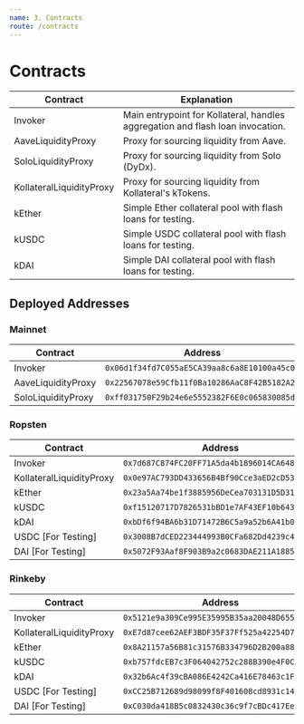 ```yaml
---
name: 3. Contracts
route: /contracts
---
```


# Contracts

| Contract | Explanation |
|--------------------------|----------------------------------------------|
| Invoker                  | Main entrypoint for Kollateral, handles aggregation and flash loan invocation. |
| AaveLiquidityProxy       | Proxy for sourcing liquidity from Aave. |
| SoloLiquidityProxy       | Proxy for sourcing liquidity from Solo (DyDx). |
| KollateralLiquidityProxy | Proxy for sourcing liquidity from Kollateral's kTokens. |
| kEther                   | Simple Ether collateral pool with flash loans for testing. |
| kUSDC                    | Simple USDC collateral pool with flash loans for testing. |
| kDAI                     | Simple DAI collateral pool with flash loans for testing. |

## Deployed Addresses

### Mainnet

| Contract | Address|
|--------------------------|----------------------------------------------|
| Invoker                  | `0x06d1f34fd7C055aE5CA39aa8c6a8E10100a45c01` |
| AaveLiquidityProxy       | `0x22567078e59Cfb11f0Ba10286AaC8F42B5182A2A` |
| SoloLiquidityProxy       | `0xff031750F29b24e6e5552382F6E0c065830085d2` |

### Ropsten

| Contract | Address |
|--------------------------|----------------------------------------------|
| Invoker                  | `0x7d687C874FC20FF71A5da4b1896014CA648C7AE1` |
| KollateralLiquidityProxy | `0x0e97AC793DD433656B4Bf90Cce3aED2cD53F010C` |
| kEther                   | `0x23a5Aa74be1f3885956DeCea703131D5D31054E2` |
| kUSDC                    | `0xf15120717D7826531bBD1e7AF43EF10b6434FA83` |
| kDAI                     | `0xbDf6f94BA6b31D71472B6C5a9a52b6A41b083d7e` |
| USDC [For Testing]       | `0x3008B7dCED223444993B0CFa682Dd4239c47ceC0` |
| DAI [For Testing]        | `0x5072F93Aaf8F903B9a2c0683DAE211A18859331e` |

### Rinkeby

| Contract | Address |
|--------------------------|----------------------------------------------|
| Invoker                  | `0x5121e9a309Ce995E35995B35aa20048D655Fb182` |
| KollateralLiquidityProxy | `0xE7d87cee62AEF3BDF35F37Ff525a42254D75b3e5` |
| kEther                   | `0x8A21157a56B81c31576B334796D2B200a882Dc57` |
| kUSDC                    | `0xb757fdcEB7c3F064042752c288B390e4F0C6b064` |
| kDAI                     | `0x32b6Ac4f39cBA086E4242Ca416E78463c1FFFcf4` |
| USDC [For Testing]       | `0xCC25B712689d98099f8F401608cd8931c1499878` |
| DAI [For Testing]        | `0xC030da418B5c0832430c36c9f7cBDc417EeDe492` |
